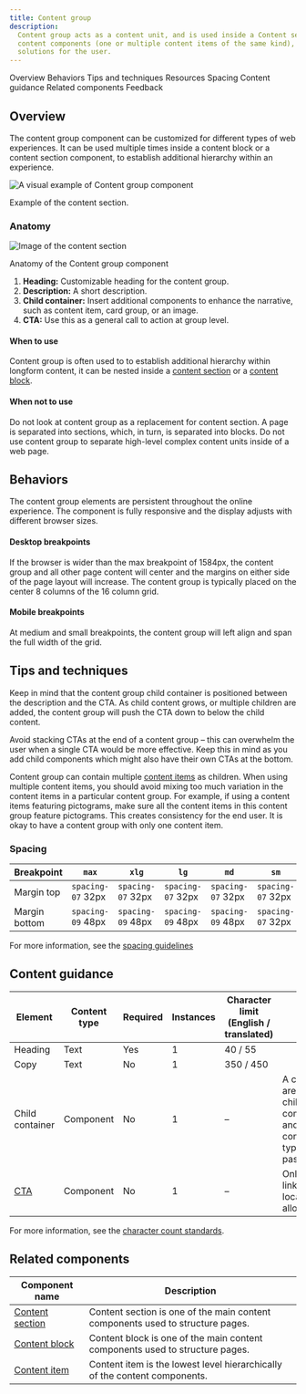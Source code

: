 ```yaml
---
title: Content group
description:
  Content group acts as a content unit, and is used inside a Content section or a Content block. It can contain basic
  content components (one or multiple content items of the same kind), bringing them together into highly-customized
  solutions for the user.
---
```



<ComponentDescription name="Content group" type="layout" />

<AnchorLinks>

<AnchorLink>Overview</AnchorLink>
<AnchorLink>Behaviors</AnchorLink>
<AnchorLink>Tips and techniques</AnchorLink>
<AnchorLink>Resources</AnchorLink>
<AnchorLink>Spacing</AnchorLink>
<AnchorLink>Content guidance</AnchorLink>
<AnchorLink>Related components</AnchorLink>
<AnchorLink>Feedback</AnchorLink>

</AnchorLinks>

## Overview

The content group component can be customized for different types of web experiences. It can be used multiple times
inside a content block or a content section component, to establish additional hierarchy within an experience.

![A visual example of Content group component](../../images/component/content-group/content-group-overview.png)

<Caption>Example of the content section.</Caption>

### Anatomy

![Image of the content section](../../images/component/content-group/content-group-anatomy.png)

<Caption>Anatomy of the Content group component</Caption>

<br />

1. **Heading:** Customizable heading for the content group.
2. **Description:** A short description.
3. **Child container:** Insert additional components to enhance the narrative, such as content item, card group, or an image.
4. **CTA:** Use this as a general call to action at group level.

#### When to use

Content group is often used to to establish additional hierarchy within longform content, it can be nested inside a [content section](../components/content-section) or a [content block](../components/content-block).

#### When not to use

Do not look at content group as a replacement for content section. A page is separated into sections, which, in turn, is
separated into blocks. Do not use content group to separate high-level complex content units inside of a web page.

## Behaviors

The content group elements are persistent throughout the online experience. The component is fully responsive and the
display adjusts with different browser sizes.

#### Desktop breakpoints

If the browser is wider than the max breakpoint of 1584px, the content group and all other page content will center and
the margins on either side of the page layout will increase. The content group is typically placed on the center 8
columns of the 16 column grid.

#### Mobile breakpoints

At medium and small breakpoints, the content group will left align and span the full width of the grid.

## Tips and techniques

Keep in mind that the content group child container is positioned between the description and the CTA. As child content grows, or multiple children are added, the content group will push the CTA down to below the child content.

Avoid stacking CTAs at the end of a content group – this can overwhelm the user when a single CTA would be more effective. Keep this in mind as you add child components which might also have their own CTAs at the bottom.

Content group can contain multiple [content items](../components/content-item) as children. When using multiple content items, you should avoid mixing too much variation in the content items in a particular content group. For example, if using a content items featuring pictograms, make sure all the content items in this content group feature pictograms. This creates consistency for the end user. It is okay to have a content group with only one content item.

<ResourceLinks name="Content group" type="layout" />

### Spacing

| Breakpoint    | `max`             | `xlg`             | `lg`              | `md`              | `sm`              |
| ------------- | ----------------- | ----------------- | ----------------- | ----------------- | ----------------- |
| Margin top    | `spacing-07` 32px | `spacing-07` 32px | `spacing-07` 32px | `spacing-07` 32px | `spacing-07` 32px |
| Margin bottom | `spacing-09` 48px | `spacing-09` 48px | `spacing-09` 48px | `spacing-09` 48px | `spacing-07` 32px |

For more information, see the [spacing guidelines](../guidelines/spacing)

## Content guidance

| Element                                                    | Content type | Required | Instances | Character limit <br/>(English / translated) | Notes                                                                               |
| ---------------------------------------------------------- | ------------ | -------- | --------- | ------------------------------------------- | ----------------------------------------------------------------------------------- |
| Heading                                                    | Text         | Yes      | 1         | 40 / 55                                     |                                                                                     |
| Copy                                                       | Text         | No       | 1         | 350 / 450                                   |                                                                                     |
| Child container                                            | Component    | No       | 1         | –                                           | A container area that child components, and other content types can be passed into. |
| [CTA](https://www.ibm.com/standards/carbon/components/cta) | Component    | No       | 1         | –                                           | Only card link and local type allowed.                                              |

For more information, see the [character count standards](https://www.ibm.com/standards/carbon/guidelines/content#character-count-standards).

## Related components

| Component name                                   | Description                                                                    |
| ------------------------------------------------ | ------------------------------------------------------------------------------ |
| [Content section](../components/content-section) | Content section is one of the main content components used to structure pages. |
| [Content block](../components/content-block)     | Content block is one of the main content components used to structure pages.   |
| [Content item](../components/content-item)       | Content item is the lowest level hierarchically of the content components.     |

<ComponentFooter name="Content group" type="layout" />
